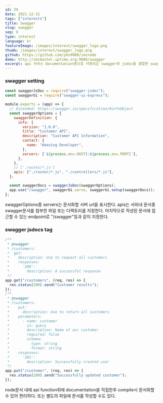 ```yaml
---
id: 29
date: 2021-12-31
tags: ["interests"]
title: Swagger
slug: swagger
seq: 9
type: interest
language: kr
featureImage: /images/interest/swagger_logo.png
thumb: /images/interest/swagger_logo.png
github: https://github.com/ykn9080/imcnode
demo: http://imcmaster.iptime.org:9006/swagger
excerpt: api 서비스 documentation용으로 사용되는 swagger와 jsdoc을 결합한 swagger doc을 활용한 document
---
```


### swagger setting

```js
const swaggerJsDoc = require("swagger-jsdoc");
const swaggerUi = require("swagger-ui-express");

module.exports = (app) => {
  // Extended: https://swagger.io/specification/#infoObject
  const swaggerOptions = {
    swaggerDefinition: {
      info: {
        version: "1.0.0",
        title: "Customer API",
        description: "Customer API Information",
        contact: {
          name: "Amazing Developer",
        },
        servers: [`${process.env.HOST}:${process.env.PORT}`],
      },
    },
    // ['.routes/*.js']
    apis: ["./router/*.js", "./controllers/*.js"],
  };

  const swaggerDocs = swaggerJsDoc(swaggerOptions);
  app.use("/swagger", swaggerUi.serve, swaggerUi.setup(swaggerDocs));
};
```

swaggerOptions중 servers는 문서화할 서버 url을 표시한다.
apis는 서비내 문서중 swagger문서를 첨부한 파일 또는 디렉토리를 지정한다.
마지막으로 적성된 문서에 접근할 수 있는 endpoint로 "/swagger"등과 같이 지정한다.

### swagger jsdocs tag

```js
/**
 * @swagger
 * /customers:
 *  get:
 *    description: Use to request all customers
 *    responses:
 *      '200':
 *        description: A successful response
 */
app.get("/customers", (req, res) => {
  res.status(200).send("Customer results");
});
/**
 * @swagger
 * /customers:
 *    put:
 *      description: Use to return all customers
 *    parameters:
 *      - name: customer
 *        in: query
 *        description: Name of our customer
 *        required: false
 *        schema:
 *          type: string
 *          format: string
 *    responses:
 *      '201':
 *        description: Successfully created user
 */
app.put("/customer", (req, res) => {
  res.status(200).send("Successfully updated customer");
});
```

node문서 내에 api function위에 documentation을 직접한후 compile시 문서화할 수 있어 편리하다.
또는 별도의 파일에 문서를 작성할 수도 있다.
